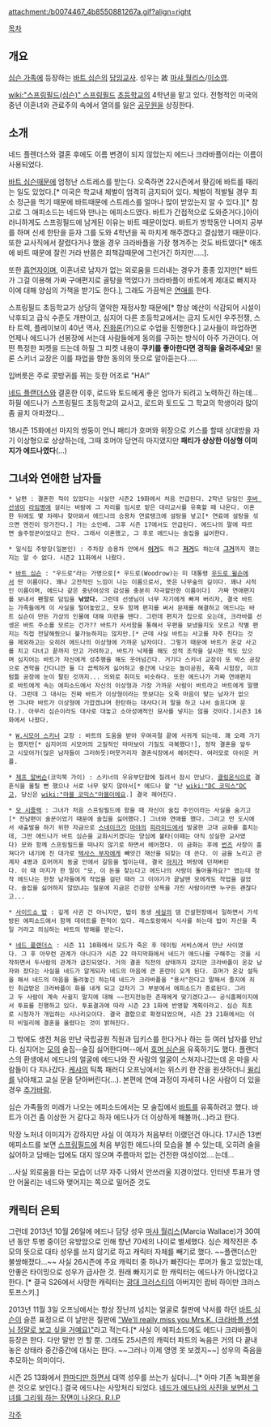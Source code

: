 attachment:/b0074467_4b8550881267a.gif?align=right

[[목차]]

== 개요 ==
[[심슨 가족]]에 등장하는 [[바트 심슨]]의 [[담임]][[교사]]. 성우는 故 [[마샤 월리스]]/[[이소영]].

[[wiki:"스프링필드(심슨)" 스프링필드]] [[초등학교]]의 4학년을 맡고 있다. 
전형적인 미국의 중년 이혼녀와 관료주의 속에서 열의를 잃은 [[공무원]]을 상징한다.

== 소개 ==
네드 플렌더스와 결혼 후에도 이름 변경이 되지 않았는지 에드나 크라바플이라는 이름이 사용되었다.

[[바트 심슨]]때문에 엄청난 스트레스를 받는다. 오죽하면 22시즌에서 홧김에 바트를 때리는 일도 있었다.[* 미국은 학교내 체벌이 엄격히 금지되어 있다. 체벌이 적발될 경우 최소 정근을 먹기 때문에 바트때문에 스트레스를 얼마나 많이 받았는지 알 수 있다.][* 참고로 그 애피소드는 네드와 만나는 에피소드였다. 바트가 간접적으로 도와준거다.]아이러니하게도 스프링필드에 남게된 이유는 바트 때문이었다. 바트가 방학동안 나머지 공부를 하며 신세 한탄을 듣자 그를 도와 4학년을 꼭 마치게 해주겠다고 결심했기 때문이다. 또한 교사직에서 잘렸다거나 했을 경우 크라바플을 가장 챙겨주는 것도 바트였다[* 애초에 바트 때문에 잘린 거라 반쯤은 죄책감때문에 그런거긴 하지만.....].

또한 [[흡연자]]이며, 이혼녀로 남자가 없는 외로움을 드러내는 경우가 종종 있지만[* 바트가 그걸 이용해 가짜 구애편지로 골탕을 먹였다가 크라바플이 바트에게 제대로 빠지자 이에 대해 양심의 가책을 받기도 한다.], 그래도 가끔씩은 [[연애]]를 한다.

스프링필드 초등학교가 상당히 열악한 재정사항 때문에[* 항상 예산이 삭감되어 시설이 낙후되고 급식 수준도 개판이고, 심지어 다른 초등학교에서는 금지 도서인 우주전쟁, 스타 트렉, 플레이보이 40년 역사, [[진화론]](?!)으로 수업을 진행한다.] 교사들이 파업하면 언제나 에드나가 선봉장에 서는데 사람들에게 동의를 구하는 방식이 아주 가관이다. 어떤 특정한 피켓을 드는데 하필 그 피켓 내용이 '''쿠키를 좋아한다면 경적을 울려주세요!''' 물론 스키너 교장은 이를 파업을 향한 동의의 뜻으로 알아듣는다.....

입버릇은 주로 콧방귀를 뀌는 듯한 어조로 "HA!" 

[[네드 플랜더스]]와 결혼한 이후, 로드와 토드에게 좋은 엄마가 되려고 노력하긴 하는데... 하필 에드나가 스프링필드 초등학교의 교사고, 로드와 토드도 그 학교의 학생이라 많이 좀 골치 아파졌다...

18시즌 15화에선 마지의 쌍둥이 언니 패티가 호머와 위장으로 키스를 할때 상대방을 자기 이상형으로 상상하는데, 그때 호머야 당연히 마지였지만 '''패티가 상상한 이상형 이미지가 에드나였다'''(...)

== 그녀와 연애한 남자들 ==
 * 남편 : 결혼한 적이 있었다는 사실만 시즌2 19화에서 처음 언급된다. 2학년 담임인 [[엘리자베스 후버|후버 선생]]이 [[라임병]]에 걸리는 바람에 그 자리를 임시로 맡은 대리교사를 유혹할 때 나온다. 이혼한 뒤에도 몇 차례나 찾아와서 에드나의 승용차 연료탱크에 설탕을 넣고[* 연료에 설탕을 섞으면 엔진이 망가진다.] 가는 소인배. 그후 시즌 17에서도 언급된다. 에드나의 말에 따르면 술주정꾼이었다고 한다. 그래서 이혼했고, 그 후로 에드나는 술집을 싫어한다.

 * 일식집 주방장(일본인) : 주차장 승용차 안에서 '''[[키스|이거]]'''도 하고 '''[[애무|저거]]'''도 하는데 '''[[섹스|그거]]'''까지 했는지는 알 수 없다. 시즌2 11화에서 나왔다.

 * [[바트 심슨]] : "우드로"라는 가명으로[* 우드로(Woodrow)는 미 대통령 [[우드로 윌슨]]에서 딴 이름이다. 꽤나 고전적인 느낌이 나는 이름으로서, 뜻은 나무숲의 길이다. 꽤나 시적인 이름이며, 에드나 같은 중년여성의 감성을 충분히 자극할만한 이름이다]  가짜 연애편지를 보내서 펜팔로 담임을 '''낚았다.''' 그런데 선생님이 너무 자기에게 빠져 버리자, 결국 바트는 가족들에게 이 사실을 털어놓았고, 모두 함께 편지를 써서 문제를 해결하고 에드나는 바트 심슨이 만든 가상의 인물에 대해 미련을 뗀다. 그런데 편지가 집으로 오는데, 크라바플 선생은 바트 주소를 모르는 건가?? 바트가 사서함을 통해서 우편을 보냈을지도 모르고 작별 편지는 직접 전달해줬으니 불가능하지는 않지만.[* 근데 사실 바트는 사고를 자주 친다는 것을 제외하고는 오히려 에드나의 이상형에 가까운 남자이다. 그렇기 때문에 바트가 온갖 사고를 치고 다녀고 끝까지 안고 가려하고, 바트가 낙제를 해도 성적 조작을 실시한 적도 있으며 심지어는 바트가 자신에게 성추행을 해도 웃어넘긴다. 거기다 스키너 교장이 또 박스 공장으로 견학을 간다니깐 둘 다 끔찍하게 싫어하고 중간에 나오는 놀이공원, 폭죽 시험장, 미끄럼틀 공장에 눈이 팔린 것까지... 의외로 취미도 비슷하다. 또한 에드나가 가짜 연애편지로 바트에게 속는 에피소드에서 자신의 이상형과 가장 가까운 사람이 바트라고 바트에게 말했다. 그런데 그 대사는 진짜 바트가 이상형이라는 뜻보다는 오죽 마음이 맞는 남자가 없으면 그나마 바트가 이상형에 가깝겠냐며 한탄하는 대사다(저 말을 하고 나서 슬프다며 운다.). 아무리 심슨이라도 대사로 대놓고 소아성애적인 묘사를 넣지는 않을 것이다.]시즌3 16화에서 나왔다.

 * [[W.시모어 스키너]] 교장 : 바트의 도움을 받아 우여곡절 끝에 사귀게 되는데. 꽤 오래 가기는 했지만[* 심지어의 시모어의 고질적인 마마보이 기질도 극복했다!], 정작 결혼을 앞두고 시모어가(많은 남자들이 그러하듯)머뭇거리자 결혼식장에서 헤어진다. 여러모로 아쉬운 커플.

 * [[제프 알버슨]](코믹북 가이) : 스키너의 우유부단함에 질려서 잠시 만났다. [[클링온]]식으로 결혼식을 올릴 뻔 했으나 서로 너무 맞지 않아서[* 에드나 왈 "난 [[wiki:"DC 코믹스"DC]]고, 당신은 [[wiki:"마블 코믹스"마블]]이에요.] 결국 헤어진다.

 * [[모 시즐랙]] : 그녀가 처음 스프링필드에 왔을 때 자신이 술집 주인이라는 사실을 숨기고[* 전남편이 술꾼이었기 때문에 술집을 싫어했다.] 그녀와 연애를 했다. 그리고 먼 도시에서 새출발을 하기 위한 자금으로 [[스네이크 제일버드|스네이크]]가 [[마야]]의 [[피라미드]]에서 발굴한 고대 금화를 훔치는데, 그만 에드나가 바트 심슨을 교화시키겠다는 양심에 불타(이때는 아직 성실한 교사였다) 모와 함께 스프링필드를 떠나지 않기로 하면서 헤어졌다. 이 금화는 후에 [[번즈]] 사장이 훔쳐다가 내기에 진 대가로 [[텍사스 부자]]에게 빼앗긴 재산을 되찾는 데 쓴다. 이 금을 노리고 관계자 4명과 호머까지 동굴 안에서 갈등을 벌이는데, 결국 [[마지 심슨|마지]]가 벼랑에 던져버린다. 이 때 마지가 한 말이 "모, 이 돈을 찾는다고 에드나의 사랑이 돌아올까요?" 였는데 정작 에드나는 한창 남자들에게 작업을 걸던 때라 그 이야기가 끝날땐 모에게도 작업을 걸었다. 술집을 싫어하지 않았냐는 질문에 지금은 건강한 성욕을 가진 사람이라면 누구든 괜찮다고...

 * [[사이드쇼 밥]] : 깊게 사귄 건 아니지만, 밥이 동생 [[세실 터월리거|세실]]의 댐 건설현장에서 일하면서 가석방된 에피소드에서 함께 데이트를 한적이 있다. 레스토랑에서 식사를 하는데 밥이 자신을 죽일 거라고 의심하는 바트의 방해를 받는다. 

 * [[네드 플랜더스]] : 시즌 11 10화에서 모드가 죽은 후 데이팅 서비스에서 만난 사이였다. 그 후 아무런 관계가 아니다가 시즌 22 마지막화에서 네드가 애드나를 구해주는 것을 시작하면서 두사람의 관계가 급진되었다. 거의 결혼 직전의 상태까지 갔지만 크라바플이 온갖 남자와 잤다는 사실을 네드가 알게되자 네드의 마음에 큰 혼란이 오게 된다. 호머가 온갖 설득을 해서 네드의 마음을 돌려놓긴 하는데 네드가 크라바플을 "용서"한다고 말해서 졸지에 죄인 취급받은 크라바플이 화를 내게 되고 갑자기 그 부분에서 에피소드가 종료된다. 그리고 두 사람이 계속 사귈지 말지에 대해 ~~전지전능한 존재에게 맞기겠다고~~ 공식홈페이지에서 투표를 진행하고 있다. 투표결과에 따라 시즌 23 1화에 반영할 계획이라고. 심슨 최초로 시청자가 개입하는 시나리오이다. 결국 결합으로 확정되었으며, 시즌 23 21화에서는 이미 비밀리에 결혼을 올렸다는 것이 밝혀진다.

그 밖에도 생전 처음 만난 국립공원 직원과 딥키스를 한다거나 하는 등 여러 남자를 만났다. 심지어는 [[모 시즐랙|모]]의 술집--술집 싫어한다며--에서 [[호머 심슨]]을 유혹하기도 했다. 플랜더스의 환생에서 에드나의 얼굴에 에드나와 잔 사람의 얼굴이 스쳐지나갔는데 온 마을 사람들이 다 지나갔다. [[케샤]]의 틱톡 패러디 오프닝에서는 위스키 한 잔을 원샷하더니 [[윌리]]를 낚아채고 교실 문을 닫아버린다(...). 본편에 연애 과정이 자세히 나온 사람이 더 있을 경우 [[추가바람]].

심슨 가족들의 미래가 나오는 에피소드에서는 모 술집에서 [[바트 심슨|바트]]를 유혹하려고 했다. 바트가 이건 좀 이상한 거 같다고 하자 에드나가 더 이상하게 해볼까(...)라고 한다. 

막장 노처녀 이미지가 강하지만 사실 이 여자가 처음부터 이랬던건 아니다. 17시즌 13번 에피소드를 보면 [[스프링필드(심슨)|스프링필드]]에 처음 부임한 에드나의 모습을 볼 수 있는데, 오히려 술을 싫어하고 담배는 입에도 대지 않으며 주름마저 없는 건전한 여성이었....는데...

...사실 외로움을 타는 모습이 너무 자주 나와서 안쓰러울 지경이었다. 인터넷 투표가 영 안 어울리는 네드와 맺어지는 쪽으로 밀어준 것도

== 캐릭터 은퇴 ==
그런데 2013년 10월 26일에 에드나 담당 성우 [[마샤 월리스]](Marcia Wallace)가 30여년 동안 투병 중이던 유방암으로 인해 향년 70세의 나이로 별세했다. 심슨 제작진은 추모의 뜻으로 대타 성우를 쓰지 않기로 하고 캐릭터 자체를 빼기로 했다. ~~플랜더스만 불쌍해졌다...~~ 사실 26시즌에 주요 캐릭터 중 하나가 빠진다는 루머가 돌고 있었는데, 안좋은 타이밍으로 성우가 급사한 것. 원래 빠지기로 한 캐릭터는 에드나가 아니었다고 한다. [* 결국 S26에서 사망한 캐릭터는 [[광대 크러스티]]의 아버지인 랍비 하이만 크러스토프스키.]

2013년 11월 3일 오프닝에서는 항상 장난끼 넘치는 얼굴로 칠판에 낙서를 하던 [[바트 심슨]]이 슬픈 표정으로 이 날만은 칠판에  [http://youtu.be/BNlT3Qew7Cg "We'll really miss you Mrs.K. (크라바플 선생님 정말로 보고 싶을 거예요)"]라고 적는다.[* 사실 이 에피소드에도 에드나 크라바플이 등장은 한다. 다만 말만 안 할 뿐. 그래도 25시즌의 캐릭터 파트의 녹음은 거의 다 끝내놓은 상태라 중간중간에 대사는 한다. ~~그러나 이제 영영 못 보겠지~~]  성우의 죽음을 추모하는 의미이다.

시즌 25 13화에서 [[이성계(정도전)|한마디만 하면서]] 대역 성우를 쓰는가 싶더니...[* 아마 기존 녹화본을 쓴 것으로 보인다.] 결국 에드나는 사망처리 되었다. [http://bbs2.ruliweb.daum.net/gaia/do/ruliweb/default/hobby/1208/read?articleId=20648198&bbsId=G005&itemId=75&pageIndex=1 네드가 에드나의 사진을 보면서 그녀를 그리워 하는 장면이 나온다. R.I.P]

[[각주]]
